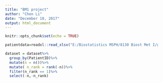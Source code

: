 ```yaml
---
title: "BM1 project"
author: "Chen Li"
date: "December 10, 2017"
output: html_document
---
```


```r
knitr::opts_chunk$set(echo = TRUE)
```

```r
patientdata=readxl::read_xlsx("E:/Biostatistics MSPH/8130 Biost Met I/group/GHProject_Dataset.xlsx")
```

```r
dataset = dataset%>%
  group_by(PatientID)%>%
  mutate(n = n())%>%
  mutate( n_rank = rank(-n))%>%
  filter(n_rank == 1)%>%
  select(-n,-n_rank)
```
  
  
  
